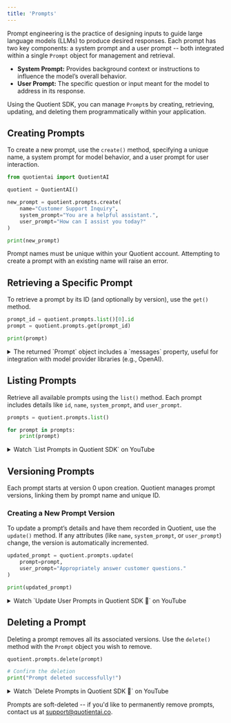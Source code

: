 ```yaml
---
title: 'Prompts'
---
```


Prompt engineering is the practice of designing inputs to guide large language models (LLMs) to produce desired responses. Each prompt has two key components: a system prompt and a user prompt -- both integrated within a single `Prompt` object for management and retrieval.

- **System Prompt:** Provides background context or instructions to influence the model’s overall behavior.
- **User Prompt:** The specific question or input meant for the model to address in its response.

Using the Quotient SDK, you can manage `Prompt`s by creating, retrieving, updating, and deleting them programmatically within your application.

## Creating Prompts

To create a new prompt, use the `create()` method, specifying a unique name, a system prompt for model behavior, and a user prompt for user interaction.

```python
from quotientai import QuotientAI

quotient = QuotientAI()

new_prompt = quotient.prompts.create(
    name="Customer Support Inquiry",
    system_prompt="You are a helpful assistant.",
    user_prompt="How can I assist you today?"
)

print(new_prompt)
```

<Note> Prompt names must be unique within your Quotient account. Attempting to create a prompt with an existing name will raise an error.</Note>

## Retrieving a Specific Prompt

To retrieve a prompt by its ID (and optionally by version), use the `get()` method.

```python
prompt_id = quotient.prompts.list()[0].id
prompt = quotient.prompts.get(prompt_id)

print(prompt)
```

<details>
  <summary>The returned `Prompt` object includes a `messages` property, useful for integration with model provider libraries (e.g., OpenAI).</summary>
  
  ```python
  from openai import OpenAI
  from quotientai import QuotientAI

  oai = OpenAI()
  quotient = QuotientAI()

  prompt = quotient.prompts.get(prompt_id)

  response = oai.chat.completions.create(
      messages=prompt.messages,
      model="gpt-4o-mini",
  )
  ```
</details>

## Listing Prompts

Retrieve all available prompts using the `list()` method. Each prompt includes details like `id`, `name`, `system_prompt`, and `user_prompt`.

```python
prompts = quotient.prompts.list()

for prompt in prompts:
    print(prompt)
```

<details>
  <summary>Watch `List Prompts in Quotient SDK` on YouTube</summary>
  
  <div style={{ position: 'relative', paddingBottom: '56.25%', height: 0, overflow: 'hidden' }}>
    <iframe
      src="https://www.youtube.com/embed/iDSdJ-a7ouc"
      title="List Prompts in Quotient SDK YouTube video player"
      style={{ position: 'absolute', top: 0, left: 0, width: '100%', height: '100%' }}
      frameBorder="0"
      allow="accelerometer; autoplay; clipboard-write; encrypted-media; gyroscope; picture-in-picture"
      allowFullScreen
    ></iframe>
  </div>
</details>

## Versioning Prompts

Each prompt starts at version 0 upon creation. Quotient manages prompt versions, linking them by prompt name and unique ID.

### Creating a New Prompt Version

To update a prompt’s details and have them recorded in Quotient, use the `update()` method. If any attributes (like `name`, `system_prompt`, or `user_prompt`) change, the version is automatically incremented.

```python
updated_prompt = quotient.prompts.update(
    prompt=prompt,
    user_prompt="Appropriately answer customer questions."
)

print(updated_prompt)
```

<details>
  <summary>Watch `Update User Prompts in Quotient SDK 🤖` on YouTube</summary>
  
  <div style={{ position: 'relative', paddingBottom: '56.25%', height: 0, overflow: 'hidden' }}>
    <iframe
      src="https://www.youtube.com/embed/aWGyqV02sBc"
      title="Update User Prompts in Quotient SDK 🤖 YouTube video player"
      style={{ position: 'absolute', top: 0, left: 0, width: '100%', height: '100%' }}
      frameBorder="0"
      allow="accelerometer; autoplay; clipboard-write; encrypted-media; gyroscope; picture-in-picture"
      allowFullScreen
    ></iframe>
  </div>
</details>

## Deleting a Prompt

Deleting a prompt removes all its associated versions. Use the `delete()` method with the `Prompt` object you wish to remove.

```python
quotient.prompts.delete(prompt)

# Confirm the deletion
print("Prompt deleted successfully!")
```

<details>
  <summary>Watch `Delete Prompts in Quotient SDK 👋` on YouTube</summary>
  
  <div style={{ position: 'relative', paddingBottom: '56.25%', height: 0, overflow: 'hidden' }}>
    <iframe
      src="https://www.youtube.com/embed/FIBMZevWrDo"
      title="Delete Prompts in Quotient SDK 👋 YouTube video player"
      style={{ position: 'absolute', top: 0, left: 0, width: '100%', height: '100%' }}
      frameBorder="0"
      allow="accelerometer; autoplay; clipboard-write; encrypted-media; gyroscope; picture-in-picture"
      allowFullScreen
    ></iframe>
  </div>
</details>

<Note> Prompts are soft-deleted -- if you'd like to permanently remove prompts, contact us at [support@quotientai.co](mailto:support@quotientai.co).</Note>